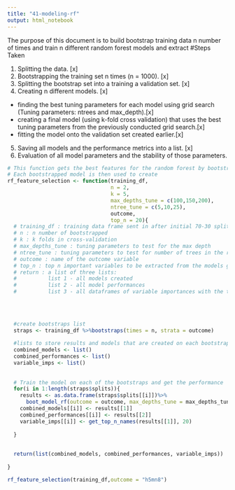 ```yaml
---
title: "41-modeling-rf"
output: html_notebook
---
```


The purpose of this document is to build bootstrap training data n number of times and train n different random forest models and extract 
#Steps Taken

1. Splitting the data. [x]
2. Bootstrapping the training set n times (n = 1000). [x]
3. Splitting the bootstrap set into a training a validation set. [x]
4. Creating n different models. [x]
- finding the best tuning parameters for each model using grid search (Tuning parameters: ntrees and max_depth).[x]
- creating a final model (using k-fold cross validation) that uses the best tuning parameters from the previously conducted grid search.[x]
- fitting the model onto the validation set created earlier.[x]
5. Saving all models and the performance metrics into a list. [x]
6. Evaluation of all model parameters and the stability of those parameters.  


```r
# This function gets the best features for the random forest by bootstrapping it n number of times
# Each bootstrapped model is then used to create 
rf_feature_selection <- function(training_df, 
                                 n = 2, 
                                 k = 5, 
                                 max_depths_tune = c(100,150,200), 
                                 ntree_tune = c(5,10,25), 
                                 outcome, 
                                 top_n = 20){
  # training_df : training data frame sent in after initial 70-30 split
  # n : n number of bootstrapped
  # k : k folds in cross-validation
  # max_depths_tune : tuning parameters to test for the max depth
  # ntree_tune : tuning parameters to test for number of trees in the random forest
  # outcome : name of the outcome variable
  # top_n : top n important variables to be extracted from the models generated
  # return : a list of three lists: 
  #          list 1 - all models created
  #          list 2 - all model performances
  #          list 3 - all dataframes of variable importances with the top_n variables in it
  
  

  
  #create bootstraps list
  straps <- training_df %>%bootstraps(times = n, strata = outcome)
  
  #lists to store results and models that are created on each bootstrap
  combined_models <- list()
  combined_performances <- list()
  variable_imps <- list()
  
  
  # Train the model on each of the bootstraps and get the performance 
  for(i in 1:length(straps$splits)){
    results <- as.data.frame(straps$splits[[i]])%>%
      boot_model_rf(outcome = outcome, max_depths_tune = max_depths_tune, ntrees_tune = ntree_tune, nfolds = k)
    combined_models[[i]] <- results[[1]]
    combined_performances[[i]] <- results[[2]]
    variable_imps[[i]] <- get_top_n_names(results[[1]], 20)
    
  }
  
  
  return(list(combined_models, combined_performances, variable_imps)) 
  
}

```



```r
rf_feature_selection(training_df,outcome = "h5mn8")
```

